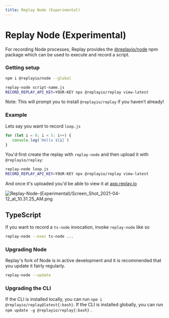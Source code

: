 ```yaml
---
title: Replay Node (Experimental)
---
```

# Replay Node (Experimental)

For recording Node processes, Replay provides the [@replayio/node](https://github.com/replayio/replay-cli/tree/main/packages/node) npm package which can be used to execute and record a script.

### Getting setup

```bash
npm i @replayio/node --global

replay-node script-name.js
RECORD_REPLAY_API_KEY=YOUR-KEY npx @replayio/replay view-latest
```

Note: This will prompt you to install `@replayio/replay` if you haven’t already!

### Example

Lets say you want to record `loop.js`

```jsx
for (let i = 0; i < 5; i++) {
   console.log(`Hello ${i}`)
}
```

You'd first create the replay with `replay-node` and then upload it with `@replayio/replay`:

```bash
replay-node loop.js
RECORD_REPLAY_API_KEY=YOUR-KEY npx @replayio/replay view-latest
```

And once it's uploaded you'd be able to view it at [app.replay.io](http://app.replay.io)

![Replay-Node-(Experimental)/Screen_Shot_2021-04-12_at_10.31.25_AM.png](/media/reference-guide/recording/replay-node-(experimental)/Screen_Shot_2021-04-12_at_10.31.25_AM.png)

## TypeScript

If you want to record a `ts-node` invocation, invoke `replay-node` like so

```bash
replay-node --exec ts-node ...
```

### Upgrading Node

Replay's fork of Node is in active development and it is recommended that you update it fairly regularly.

```bash
replay-node --update
```

### Upgrading the CLI

If the CLI is installed locally, you can run `npm i @replayio/replay@latest{:bash}`. If the CLI is installed globally, you can run `npm update -g @replayio/replay{:bash}` .
